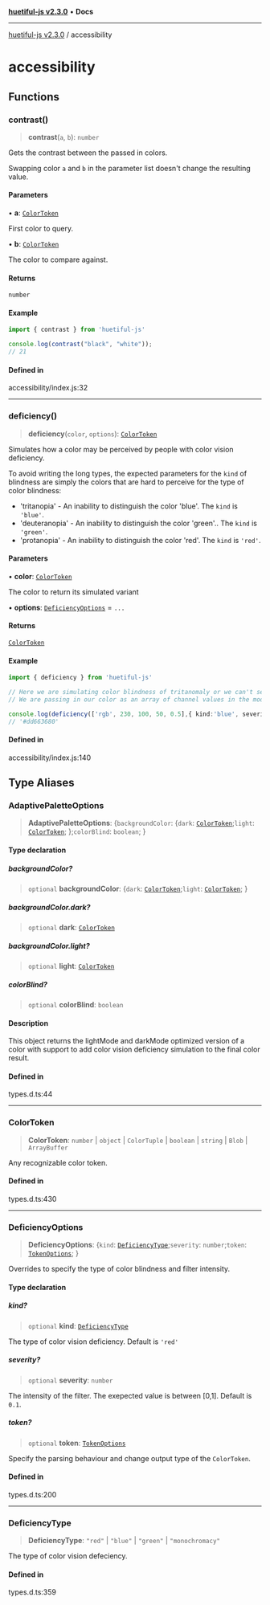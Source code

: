 [**huetiful-js v2.3.0**](index.mdx) • **Docs**

***

[huetiful-js v2.3.0](modules.mdx) / accessibility

# accessibility

## Functions

### contrast()

> **contrast**(`a`, `b`): `number`

Gets the contrast between the passed in colors.

Swapping color `a` and `b` in the parameter list doesn't change the resulting value.

#### Parameters

• **a**: [`ColorToken`](accessibility.mdx#colortoken)

First color to query.

• **b**: [`ColorToken`](accessibility.mdx#colortoken)

The color to compare against.

#### Returns

`number`

#### Example

```ts
import { contrast } from 'huetiful-js'

console.log(contrast("black", "white"));
// 21
```

#### Defined in

accessibility/index.js:32

***

### deficiency()

> **deficiency**(`color`, `options`): [`ColorToken`](accessibility.mdx#colortoken)

Simulates how a color may be perceived by people with color vision deficiency.

To avoid writing the long types, the expected parameters for the `kind` of blindness are simply the colors that are hard to perceive for the type of color blindness:

* 'tritanopia' - An inability to distinguish the color 'blue'. The `kind` is `'blue'`.
* 'deuteranopia' - An inability to distinguish the color 'green'.. The `kind` is `'green'`.
* 'protanopia' - An inability to distinguish the color 'red'. The `kind` is `'red'`.

#### Parameters

• **color**: [`ColorToken`](accessibility.mdx#colortoken)

The color to return its simulated variant

• **options**: [`DeficiencyOptions`](accessibility.mdx#deficiencyoptions) = `...`

#### Returns

[`ColorToken`](accessibility.mdx#colortoken)

#### Example

```ts
import { deficiency } from 'huetiful-js'

// Here we are simulating color blindness of tritanomaly or we can't see 'blue'.
// We are passing in our color as an array of channel values in the mode "rgb". The severity is set to 0.5

console.log(deficiency(['rgb', 230, 100, 50, 0.5],{ kind:'blue', severity:0.5 }))
// '#dd663680'
```

#### Defined in

accessibility/index.js:140

## Type Aliases

### AdaptivePaletteOptions

> **AdaptivePaletteOptions**: \{`backgroundColor`: \{`dark`: [`ColorToken`](accessibility.mdx#colortoken);`light`: [`ColorToken`](accessibility.mdx#colortoken); \};`colorBlind`: `boolean`; \}

#### Type declaration

##### backgroundColor?

> `optional` **backgroundColor**: \{`dark`: [`ColorToken`](accessibility.mdx#colortoken);`light`: [`ColorToken`](accessibility.mdx#colortoken); \}

##### backgroundColor.dark?

> `optional` **dark**: [`ColorToken`](accessibility.mdx#colortoken)

##### backgroundColor.light?

> `optional` **light**: [`ColorToken`](accessibility.mdx#colortoken)

##### colorBlind?

> `optional` **colorBlind**: `boolean`

#### Description

This object returns the lightMode and darkMode optimized version of a color with support to add color vision deficiency simulation to the final color result.

#### Defined in

types.d.ts:44

***

### ColorToken

> **ColorToken**: `number` \| `object` \| `ColorTuple` \| `boolean` \| `string` \| `Blob` \| `ArrayBuffer`

Any recognizable color token.

#### Defined in

types.d.ts:430

***

### DeficiencyOptions

> **DeficiencyOptions**: \{`kind`: [`DeficiencyType`](accessibility.mdx#deficiencytype);`severity`: `number`;`token`: [`TokenOptions`](generators.mdx#tokenoptions); \}

Overrides to specify the type of color blindness and filter intensity.

#### Type declaration

##### kind?

> `optional` **kind**: [`DeficiencyType`](accessibility.mdx#deficiencytype)

The type of color vision deficiency.  Default is `'red'`

##### severity?

> `optional` **severity**: `number`

The intensity of the filter. The exepected value is between [0,1]. Default is `0.1`.

##### token?

> `optional` **token**: [`TokenOptions`](generators.mdx#tokenoptions)

Specify the parsing behaviour and change output type of the `ColorToken`.

#### Defined in

types.d.ts:200

***

### DeficiencyType

> **DeficiencyType**: `"red"` \| `"blue"` \| `"green"` \| `"monochromacy"`

The type of color vision defeciency.

#### Defined in

types.d.ts:359

